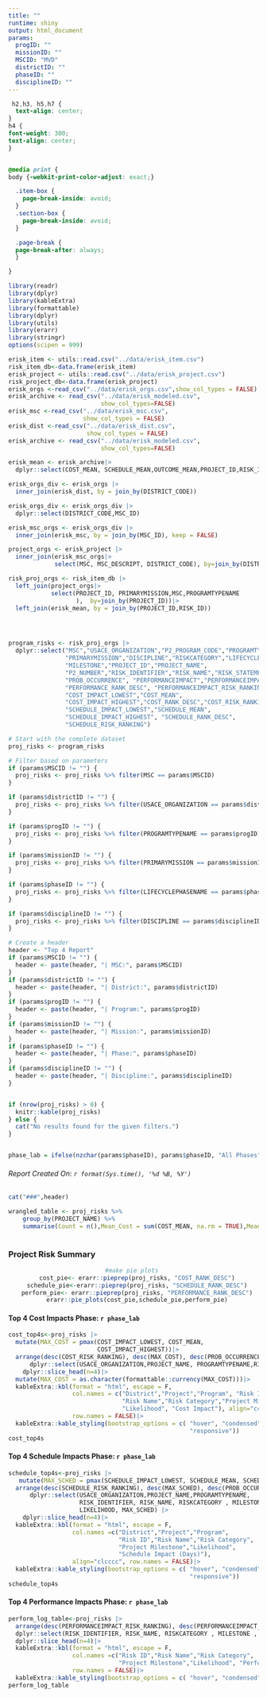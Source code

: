 ```yaml
---
title: ""
runtime: shiny
output: html_document
params:
  progID: ""
  missionID: ""
  MSCID: "MVD"
  districtID: ""
  phaseID: ""
  disciplineID: ""
---
```

```css
 h2,h3, h5,h7 {
  text-align: center;
}
h4 {
font-weight: 300;
text-align: center;
}


@media print {
body {-webkit-print-color-adjust: exact;}

  .item-box {
    page-break-inside: avoid;
  }
  .section-box {
    page-break-inside: avoid;
  }

  .page-break {
  page-break-after: always;
  }

}
```

```r
library(readr)
library(dplyr) 
library(kableExtra) 
library(formattable)
library(dplyr)
library(utils)
library(erarr)
library(stringr)
options(scipen = 999)

erisk_item <- utils::read.csv("../data/erisk_item.csv")
risk_item_db<-data.frame(erisk_item)
erisk_project <- utils::read.csv("../data/erisk_project.csv")
risk_project_db<-data.frame(erisk_project)
erisk_orgs <-read_csv("../data/erisk_orgs.csv",show_col_types = FALSE)
erisk_archive <- read_csv("../data/erisk_modeled.csv",
                          show_col_types=FALSE)
erisk_msc <-read_csv("../data/erisk_msc.csv",
                     show_col_types = FALSE)
erisk_dist <-read_csv("../data/erisk_dist.csv",
                      show_col_types = FALSE)
erisk_archive <- read_csv("../data/erisk_modeled.csv",
                          show_col_types=FALSE)

erisk_mean <- erisk_archive|>
  dplyr::select(COST_MEAN, SCHEDULE_MEAN,OUTCOME_MEAN,PROJECT_ID,RISK_ID)

erisk_orgs_div <- erisk_orgs |>
  inner_join(erisk_dist, by = join_by(DISTRICT_CODE))

erisk_orgs_div <- erisk_orgs_div |>
  dplyr::select(DISTRICT_CODE,MSC_ID)

erisk_msc_orgs <- erisk_orgs_div |>
  inner_join(erisk_msc, by = join_by(MSC_ID), keep = FALSE)

project_orgs <- erisk_project |>
  inner_join(erisk_msc_orgs|>
             select(MSC, MSC_DESCRIPT, DISTRICT_CODE), by=join_by(DISTRICT_CODE), keep=FALSE)

risk_proj_orgs <- risk_item_db |>
  left_join(project_orgs|>
            select(PROJECT_ID, PRIMARYMISSION,MSC,PROGRAMTYPENAME
                   ),  by=join_by(PROJECT_ID))|>
  left_join(erisk_mean, by = join_by(PROJECT_ID,RISK_ID))




program_risks <- risk_proj_orgs |>
  dplyr::select("MSC","USACE_ORGANIZATION","P2_PROGRAM_CODE","PROGRAMTYPENAME",
                "PRIMARYMISSION","DISCIPLINE","RISKCATEGORY","LIFECYCLEPHASENAME",
                "MILESTONE","PROJECT_ID","PROJECT_NAME",
                "P2_NUMBER","RISK_IDENTIFIER","RISK_NAME","RISK_STATEMENT","LIKELIHOOD",
                "PROB_OCCURRENCE", "PERFORMANCEIMPACT","PERFORMANCEIMPACT_IMPCT",
                "PERFORMANCE_RANK_DESC", "PERFORMANCEIMPACT_RISK_RANKING",
                "COST_IMPACT_LOWEST","COST_MEAN",
                "COST_IMPACT_HIGHEST","COST_RANK_DESC","COST_RISK_RANKING",
                "SCHEDULE_IMPACT_LOWEST","SCHEDULE_MEAN",
                "SCHEDULE_IMPACT_HIGHEST", "SCHEDULE_RANK_DESC", 
                "SCHEDULE_RISK_RANKING")

```

```r
# Start with the complete dataset
proj_risks <- program_risks

# Filter based on parameters
if (params$MSCID != "") {
  proj_risks <- proj_risks %>% filter(MSC == params$MSCID)
}

if (params$districtID != "") {
  proj_risks <- proj_risks %>% filter(USACE_ORGANIZATION == params$districtID)
}

if (params$progID != "") {
  proj_risks <- proj_risks %>% filter(PROGRAMTYPENAME == params$progID)
}

if (params$missionID != "") {
  proj_risks <- proj_risks %>% filter(PRIMARYMISSION == params$missionID)
}

if (params$phaseID != "") {
  proj_risks <- proj_risks %>% filter(LIFECYCLEPHASENAME == params$phaseID)
}

if (params$disciplineID != "") {
  proj_risks <- proj_risks %>% filter(DISCIPLINE == params$disciplineID)
}

# Create a header
header <- "Top 4 Report" 
if (params$MSCID != "") {
  header <- paste(header, "| MSC:", params$MSCID)
}
if (params$districtID != "") {
  header <- paste(header, "| District:", params$districtID)
}
if (params$progID != "") {
  header <- paste(header, "| Program:", params$progID)
}
if (params$missionID != "") {
  header <- paste(header, "| Mission:", params$missionID)
}
if (params$phaseID != "") {
  header <- paste(header, "| Phase:", params$phaseID)
}
if (params$disciplineID != "") {
  header <- paste(header, "| Discipline:", params$disciplineID)
}


if (nrow(proj_risks) > 0) {
  knitr::kable(proj_risks)
} else {
  cat("No results found for the given filters.")
}


phase_lab = ifelse(nzchar(params$phaseID), params$phaseID, "All Phases")
```

###### Report Created On: `r format(Sys.time(), '%d %B, %Y')`
```r
cat("###",header)
```

```r
wrangled_table <- proj_risks %>%    
    group_by(PROJECT_NAME) %>%
    summarise(Count = n(),Mean_Cost = sum(COST_MEAN, na.rm = TRUE),Mean_Schedule = sum(SCHEDULE_MEAN, na.rm = TRUE), .groups = 'drop') 
  
```



### Project Risk Summary 
<center>
```r
#make pie plots 
  cost_pie<- erarr::pieprep(proj_risks, "COST_RANK_DESC")
  schedule_pie<-erarr::pieprep(proj_risks, "SCHEDULE_RANK_DESC")
  perform_pie<- erarr::pieprep(proj_risks, "PERFORMANCE_RANK_DESC")
  erarr::pie_plots(cost_pie,schedule_pie,perform_pie)


```
</center>
#### Top 4 Cost Impacts Phase: `r phase_lab`
``` r
cost_top4s<-proj_risks |>
  mutate(MAX_COST = pmax(COST_IMPACT_LOWEST, COST_MEAN, 
                         COST_IMPACT_HIGHEST))|>
  arrange(desc(COST_RISK_RANKING), desc(MAX_COST), desc(PROB_OCCURRENCE))|>
      dplyr::select(USACE_ORGANIZATION,PROJECT_NAME, PROGRAMTYPENAME,RISK_IDENTIFIER, RISK_NAME, RISKCATEGORY , MILESTONE , LIKELIHOOD, MAX_COST) |>
    dplyr::slice_head(n=4)|>
  mutate(MAX_COST = as.character(formattable::currency(MAX_COST)))|>
  kableExtra::kbl(format = "html", escape = F, 
                  col.names = c("District","Project","Program", "Risk ID",
                                "Risk Name","Risk Category","Project Milestone",
                                "Likelihood", "Cost Impact"), align="ccclcccc", 
                  row.names = FALSE)|>
  kableExtra::kable_styling(bootstrap_options = c( "hover", "condensed", 
                                                   "responsive"))
cost_top4s
```

#### Top 4 Schedule Impacts Phase: `r phase_lab`
``` r
schedule_top4s<-proj_risks |>
   mutate(MAX_SCHED = pmax(SCHEDULE_IMPACT_LOWEST, SCHEDULE_MEAN, SCHEDULE_IMPACT_HIGHEST))|>
  arrange(desc(SCHEDULE_RISK_RANKING), desc(MAX_SCHED), desc(PROB_OCCURRENCE))|>
      dplyr::select(USACE_ORGANIZATION,PROJECT_NAME,PROGRAMTYPENAME,
                    RISK_IDENTIFIER, RISK_NAME, RISKCATEGORY , MILESTONE , 
                    LIKELIHOOD, MAX_SCHED) |>
    dplyr::slice_head(n=4)|>
  kableExtra::kbl(format = "html", escape = F, 
                  col.names =c("District","Project","Program", 
                               "Risk ID","Risk Name","Risk Category",
                               "Project Milestone","Likelihood", 
                               "Schedule Impact (Days)"), 
                  align="clcccc", row.names = FALSE)|>
  kableExtra::kable_styling(bootstrap_options = c( "hover", "condensed", 
                                                   "responsive"))
schedule_top4s
```



#### Top 4 Performance Impacts Phase: `r phase_lab`
``` r
perform_log_table<-proj_risks |>
  arrange(desc(PERFORMANCEIMPACT_RISK_RANKING), desc(PERFORMANCEIMPACT_IMPCT), desc(PROB_OCCURRENCE))|>
  dplyr::select(RISK_IDENTIFIER, RISK_NAME, RISKCATEGORY , MILESTONE , LIKELIHOOD, PERFORMANCE_RANK_DESC) |>
  dplyr::slice_head(n=4)|>
  kableExtra::kbl(format = "html", escape = F, 
                  col.names =c("Risk ID","Risk Name","Risk Category",
                               "Project Milestone","Likelihood", "Performance Impact"), align="clcccc", 
                  row.names = FALSE)|>
  kableExtra::kable_styling(bootstrap_options = c( "hover", "condensed", "responsive"))
perform_log_table
```
